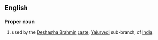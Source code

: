 ==English==

===Proper noun===
{{en-proper noun}}

# {{surname|from=India|dot=}} used by the [[w:Deshastha Brahmin|Deshastha Brahmin]] [[caste]], [[w:Yajurvedi|Yajurvedi]] sub-branch, of [[India]].